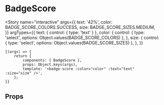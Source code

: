 

<Meta title="components/BadgeScore" component={BadgeScore} />

# BadgeScore

<Story
	name="interactive"
	args={{
		text: '42%',
		color: BADGE_SCORE_COLORS.SUCCESS,
		size: BADGE_SCORE_SIZES.MEDIUM,
	}}
	argTypes={{
		text: { control: { type: 'text' } },
		color: {
			control: { type: 'select', options: Object.values(BADGE_SCORE_COLORS) },
		},
		size: {
			control: { type: 'select', options: Object.values(BADGE_SCORE_SIZES) },
		},
	}}
>
	{(args) => {
		return {
			components: { BadgeScore },
			props: Object.keys(args),
			template: '<badge-score :color="color" :text="text" :size="size" />',
		};
	}}
</Story>

## Props

<Props of={BadgeScore} />
